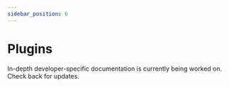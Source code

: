 ```yaml
---
sidebar_position: 6
---
```


# Plugins

In-depth developer-specific documentation is currently being worked on. Check back for updates.
